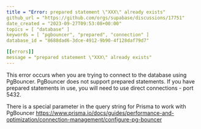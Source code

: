 ```yaml
---
title = "Error: prepared statement \"XXX\" already exists"
github_url = "https://github.com/orgs/supabase/discussions/17751"
date_created = "2023-09-27T09:53:08+00:00"
topics = [ "database" ]
keywords = [ "pgbouncer", "prepared", "connection" ]
database_id = "8688dad6-3dce-4912-9b90-4f128daf79d7"

[[errors]]
message = "prepared statement \"XXX\" already exists"
---
```


This error occurs when you are trying to connect to the database using PgBouncer. PgBouncer does not support prepared statements. If you have prepared statements in use, you will need to use direct connections - port 5432.

There is a special parameter in the query string for Prisma to work with PgBouncer
https://www.prisma.io/docs/guides/performance-and-optimization/connection-management/configure-pg-bouncer
